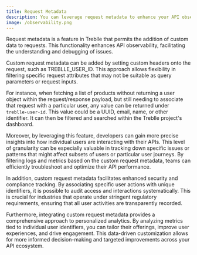 ```yaml
---
title: Request Metadata
description: You can leverage request metadata to enhance your API observability.
image: /observability.png
---
```


Request metadata is a feature in Treblle that permits the addition of custom data to requests. This functionality enhances API observability, facilitating the understanding and debugging of issues.

Custom request metadata can be added by setting custom headers onto the request, such as TREBLLE_USER_ID. This approach allows flexibility in filtering specific request attributes that may not be suitable as query parameters or request inputs.

For instance, when fetching a list of products without returning a user object within the request/response payload, but still needing to associate that request with a particular user, any value can be returned under `treblle-user-id`. This value could be a UUID, email, name, or other identifier. It can then be filtered and searched within the Treblle project's dashboard.

Moreover, by leveraging this feature, developers can gain more precise insights into how individual users are interacting with their APIs. This level of granularity can be especially valuable in tracking down specific issues or patterns that might affect subsets of users or particular user journeys. By filtering logs and metrics based on the custom request metadata, teams can efficiently troubleshoot and optimize their API performance.

In addition, custom request metadata facilitates enhanced security and compliance tracking. By associating specific user actions with unique identifiers, it is possible to audit access and interactions systematically. This is crucial for industries that operate under stringent regulatory requirements, ensuring that all user activities are transparently recorded.

Furthermore, integrating custom request metadata provides a comprehensive approach to personalized analytics. By analyzing metrics tied to individual user identifiers, you can tailor their offerings, improve user experiences, and drive engagement. This data-driven customization allows for more informed decision-making and targeted improvements across your API ecosystem.

